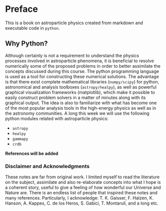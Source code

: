 # Preface {.unnumbered}

This is a book on astroparticle physics created from markdown and executable code in `python`.

## Why Python?
Although certainly is not a requirement to understand the physics processes involved in astroparticle phenomena, it is beneficial to resolve numerically some of the proposed problems in order to better assimilate the concepts discussed during this course. The python programming language is used as a tool for constructing these numerical solutions. The advantage is that there exist complete mathematical libraries  (`numpy/scipy`) for python, astronomical and analysis toolboxes (`astropy/healpy`), as well as powerful graphical visualization frameworks (matplotlib), which make it possible to easily construct problem solvers in a matter of minutes along with its graphical output. The idea is also to familiarize with what has become one of the most popular analysis tools in the high-energy physics as well as in the astronomy communities.
A long this week we will use the following python modules related with astroparticle physics:


* `astropy`
* `healpy`
* `gammapy`
* `crdb`
  
**References will be added**


### Disclaimer and Acknowledgments
These notes are far from original work. I limited myself to read the literature on the subject, assimilate and also re-elaborate concepts into what I hope is a coherent story, useful to give a feeling of how wonderful our Universe and Nature are. There is an endless list of people that inspired these notes and many references. Particularly, I acknowledge: T. K. Gaisser, F. Halzen, K. Hanson, A. Kappes, C. de los Heros, S. Gabici, T. Montaruli, and a long etc.